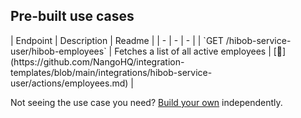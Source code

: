 
## Pre-built use cases

<AccordionGroup>


<Accordion title="Others">
| Endpoint | Description | Readme |
| - | - | - |
| `GET /hibob-service-user/hibob-employees` | Fetches a list of all active employees | [🔗](https://github.com/NangoHQ/integration-templates/blob/main/integrations/hibob-service-user/actions/employees.md) |
</Accordion>

</AccordionGroup>

<Tip>Not seeing the use case you need? [Build your own](https://nango.dev/slack) independently.</Tip>

